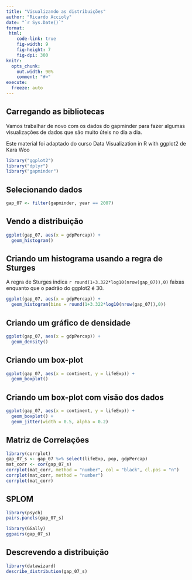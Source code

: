 ```yaml
---
title: "Visualizando as distribuições"
author: "Ricardo Accioly"
date: "`r Sys.Date()`"
format:
 html:
    code-link: true
    fig-width: 9
    fig-height: 7
    fig-dpi: 300
knitr:
  opts_chunk: 
    out.width: 90%
    comment: "#>"
execute:
  freeze: auto
---
```


## Carregando as bibliotecas

Vamos trabalhar de novo com os dados do gapminder para fazer algumas visualizações de dados que são muito úteis no dia a dia.

Este material foi adaptado do curso Data Visualization in R with ggplot2 de Kara Woo

```r
library("ggplot2")
library("dplyr")
library("gapminder")
```

## Selecionando dados

```r
gap_07 <- filter(gapminder, year == 2007)
```

## Vendo a distribuição

```r
ggplot(gap_07, aes(x = gdpPercap)) +
  geom_histogram()
```

## Criando um histograma usando a regra de Sturges

A regra de Sturges indica `r round(1+3.322*log10(nrow(gap_07)),0)` faixas enquanto que o padrão do ggplot2 é 30.

```r
ggplot(gap_07, aes(x = gdpPercap)) +
  geom_histogram(bins = round(1+3.322*log10(nrow(gap_07)),0))
```

## Criando um gráfico de densidade

```r
ggplot(gap_07, aes(x = gdpPercap)) +
  geom_density()
```

## Criando um box-plot

```r
ggplot(gap_07, aes(x = continent, y = lifeExp)) +
  geom_boxplot()

```

## Criando um box-plot com visão dos dados

```r
ggplot(gap_07, aes(x = continent, y = lifeExp)) +
  geom_boxplot() +
  geom_jitter(width = 0.5, alpha = 0.2)
```

## Matriz de Correlações

```r
library(corrplot)
gap_07_s <- gap_07 %>% select(lifeExp, pop, gdpPercap)
mat_corr <- cor(gap_07_s)
corrplot(mat_corr, method = "number", col = "black", cl.pos = "n")
corrplot(mat_corr, method = "number")
corrplot(mat_corr)
```

## SPLOM

```r
library(psych)
pairs.panels(gap_07_s)
```

```r
library(GGally)
ggpairs(gap_07_s)
```

## Descrevendo a distribuição

```r
library(datawizard)
describe_distribution(gap_07_s)
```
